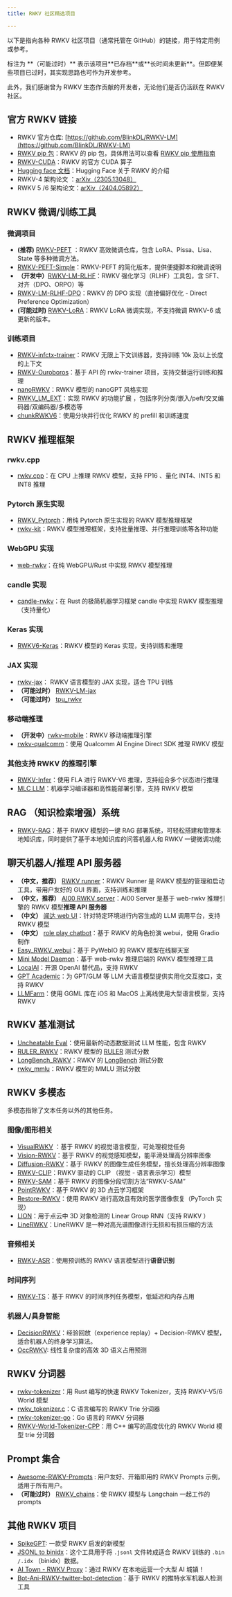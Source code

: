 ```yaml
---
title: RWKV 社区精选项目

---
```



以下是指向各种 RWKV 社区项目（通常托管在 GitHub）的链接，用于特定用例或参考。

<CallOut type="warning">
标注为 **（可能过时）** 表示该项目**已存档**或**长时间未更新**。但即便某些项目已过时，其实现思路也可作为开发参考。

此外，我们感谢曾为 RWKV 生态作贡献的开发者，无论他们是否仍活跃在 RWKV 社区。
</CallOut>

## 官方 RWKV 链接

- RWKV 官方仓库: [https://github.com/BlinkDL/RWKV-LM](https://github.com/BlinkDL/RWKV-LM)
- [RWKV pip 包](https://pypi.org/project/rwkv/)：RWKV 的 pip 包，具体用法可以查看 [RWKV pip 使用指南](../../tutorials/intermediate/RWKVpip)
- [RWKV-CUDA](https://github.com/BlinkDL/RWKV-CUDA)：RWKV 的官方 CUDA 算子
- [Hugging face 文档](https://huggingface.co/docs/transformers/model_doc/rwkv)：Hugging Face 关于 RWKV 的介绍
- RWKV-4 架构论文 ：[arXiv（2305.13048）](https://arxiv.org/abs/2305.13048)
- RWKV 5 /6 架构论文：[arXiv（2404.05892）](https://arxiv.org/abs/2404.05892)

## RWKV 微调/训练工具

### 微调项目

- **(推荐)** [RWKV-PEFT](https://github.com/JL-er/RWKV-PEFT) ：RWKV 高效微调仓库，包含 LoRA、Pissa、Lisa、State 等多种微调方法。
- [RWKV-PEFT-Simple](https://github.com/Seikaijyu/RWKV-PEFT-Simple)：RWKV-PEFT 的简化版本，提供便捷脚本和微调说明
- **（开发中）**[RWKV-LM-RLHF](https://github.com/OpenMOSE/RWKV-LM-RLHF)：RWKV 强化学习（RLHF）工具包，含 SFT、对齐（DPO、ORPO）等
- [RWKV-LM-RLHF-DPO](https://github.com/Triang-jyed-driung/RWKV-LM-RLHF-DPO)：RWKV 的 DPO 实现（直接偏好优化 - Direct Preference Optimization）
- **(可能过时)** [RWKV-LoRA](https://github.com/Blealtan/RWKV-LM-LoRA)：RWKV LoRA 微调实现，不支持微调 RWKV-6 或更新的版本。

### 训练项目

- [RWKV-infctx-trainer](https://github.com/RWKV/RWKV-infctx-trainer/)：RWKV 无限上下文训练器，支持训练 10k 及以上长度的上下文
- [RWKV-Ouroboros](https://github.com/neromous/RWKV-Ouroboros)：基于 API 的 rwkv-trainer 项目，支持交替运行训练和推理
- [nanoRWKV](https://github.com/Hannibal046/nanoRWKV)：RWKV 模型的 nanoGPT 风格实现
- [RWKV_LM_EXT](https://github.com/yynil/RWKV_LM_EXT)：实现 RWKV 的功能扩展 ，包括序列分类/嵌入/peft/交叉编码器/双编码器/多模态等
- [chunkRWKV6](https://github.com/00ffcc/chunkRWKV6)：使用分块并行优化 RWKV 的 prefill 和训练速度

## RWKV 推理框架

### rwkv.cpp
- [rwkv.cpp](https://github.com/RWKV/rwkv.cpp)：在 CPU 上推理 RWKV 模型，支持 FP16 、量化 INT4、INT5 和 INT8 推理

###  Pytorch 原生实现

- [RWKV_Pytorch](https://github.com/yuunnn-w/RWKV_Pytorch)：用纯 Pytorch 原生实现的 RWKV 模型推理框架
- [rwkv-kit](https://github.com/TorchRWKV/rwkv-kit)：RWKV 模型推理框架，支持批量推理、并行推理训练等各种功能

### WebGPU 实现

- [web-rwkv](https://github.com/cryscan/web-rwkv)：在纯 WebGPU/Rust 中实现 RWKV 模型推理

### candle 实现

- [candle-rwkv](https://github.com/nkypy/candle-rwkv)：在 Rust 的极简机器学习框架 candle 中实现 RWKV 模型推理（支持量化）

### Keras 实现

- [RWKV6-Keras](https://github.com/pass-lin/RWKV6-Keras)：RWKV 模型的 Keras 实现，支持训练和推理

### JAX 实现

- [rwkv-jax](https://github.com/saran-gangster/rwkv-jax)： RWKV 语言模型的 JAX 实现，适合 TPU 训练
- **（可能过时）** [RWKV-LM-jax](https://github.com/mrsteyk/RWKV-LM-jax)
- **（可能过时）** [tpu_rwkv](https://github.com/tensorpro/tpu_rwkv)

### 移动端推理

- **（开发中）**[rwkv-mobile](https://github.com/MollySophia/rwkv-mobile)：RWKV 移动端推理引擎
- [rwkv-qualcomm](https://github.com/MollySophia/rwkv-qualcomm)：使用 Qualcomm AI Engine Direct SDK 推理 RWKV 模型

### 其他支持 RWKV 的推理引擎

- [RWKV-Infer](https://github.com/OpenMOSE/RWKV-Infer)：使用 FLA 进行 RWKV-V6 推理，支持组合多个状态进行推理
- [MLC LLM](https://github.com/mlc-ai/mlc-llm)：机器学习编译器和高性能部署引擎，支持 RWKV 模型

## RAG （知识检索增强）系统

- [RWKV-RAG](https://github.com/AIIRWKV/RWKV-RAG)：基于 RWKV 模型的一键 RAG 部署系统，可轻松搭建和管理本地知识库，同时提供了基于本地知识库的问答机器人和 RWKV 一键微调功能


##  聊天机器人/推理 API 服务器 

- **（中文，推荐）**  [RWKV runner](https://github.com/josStorer/RWKV-Runner)：RWKV Runner 是 RWKV 模型的管理和启动工具，带用户友好的 GUI 界面，支持训练和推理
- **（中文，推荐）** [AI00 RWKV server](https://github.com/cgisky1980/ai00_rwkv_server)：Ai00 Server 是基于 web-rwkv 推理引擎的 RWKV 模型**推理 API 服务器**
- **（中文）** [闻达 web UI](https://github.com/wenda-LLM/wenda)：针对特定环境进行内容生成的 LLM 调用平台，支持 RWKV 模型
- **（中文）** [role play chatbot](https://github.com/shengxia/RWKV_Role_Playing)：基于 RWKV 的角色扮演 webui，使用 Gradio 制作
- [Easy_RWKV_webui](https://github.com/No-22-Github/Easy_RWKV_webui)：基于 PyWebIO 的 RWKV 模型在线聊天室
- [Mini Model Daemon](https://github.com/recursal/minmodmon)：基于 web-rwkv 推理后端的 RWKV 模型推理工具
- [LocalAI](https://github.com/go-skynet/LocalAI)：开源 OpenAI 替代品，支持 RWKV 
- [GPT Academic](https://github.com/binary-husky/gpt_academic)：为 GPT/GLM 等 LLM 大语言模型提供实用化交互接口，支持 RWKV 
- [LLMFarm](https://github.com/guinmoon/LLMFarm)：使用 GGML 库在 iOS 和 MacOS 上离线使用大型语言模型，支持 RWKV

## RWKV 基准测试

- [Uncheatable Eval](https://github.com/Jellyfish042/uncheatable_eval)：使用最新的动态数据测试 LLM 性能，包含 RWKV
- [RULER_RWKV](https://github.com/Ojiyumm/RULER_RWKV)：RWKV 模型的 [RULER](https://arxiv.org/abs/2404.06654) 测试分数
- [LongBench_RWKV](https://github.com/Ojiyumm/LongBench_RWKV)：RWKV 的 [LongBench](https://arxiv.org/abs/2308.14508) 测试分数
- [rwkv_mmlu](https://github.com/Jellyfish042/rwkv_mmlu)：RWKV 模型的 MMLU 测试分数

## RWKV 多模态

<CallOut type="info">
多模态指除了文本任务以外的其他任务。
</CallOut>

### 图像/图形相关

- [VisualRWKV](https://github.com/howard-hou/VisualRWKV) ：基于 RWKV 的视觉语言模型，可处理视觉任务
- [Vision-RWKV](https://github.com/OpenGVLab/Vision-RWKV)：基于 RWKV 的视觉感知模型，能平滑处理高分辨率图像
- [Diffusion-RWKV](https://github.com/feizc/Diffusion-RWKV)：基于 RWKV 的图像生成任务模型，擅长处理高分辨率图像
- [RWKV-CLIP](https://github.com/deepglint/RWKV-CLIP)：RWKV 驱动的 CLIP （视觉 - 语言表示学习）模型
- [RWKV-SAM](https://github.com/HarborYuan/ovsam)：基于 RWKV 的图像分段切割方法“RWKV-SAM”
- [PointRWKV](https://github.com/hithqd/PointRWKV)：基于 RWKV 的 3D 点云学习框架
- [Restore-RWKV](https://github.com/Yaziwel/Restore-RWKV)：使用 RWKV 进行高效且有效的医学图像恢复（PyTorch 实现）
- [LION](https://github.com/happinesslz/LION)：用于点云中 3D 对象检测的 Linear Group RNN（支持 RWKV ）
- [LineRWKV](https://github.com/diegovalsesia/linerwkv)：LineRWKV 是一种对高光谱图像进行无损和有损压缩的方法

### 音频相关

- [RWKV-ASR](https://github.com/AGENDD/RWKV-ASR)：使用预训练的 RWKV 语言模型进行**语音识别**

### 时间序列

- [RWKV-TS](https://github.com/howard-hou/RWKV-TS)：基于 RWKV 的时间序列任务模型，低延迟和内存占用

### 机器人/具身智能

- [DecisionRWKV](https://github.com/ancorasir/DecisionRWKV)：经验回放（experience replay）+ Decision-RWKV 模型，适合机器人的终身学习算法。
- [OccRWKV](https://github.com/jmwang0117/OccRWKV): 线性复杂度的高效 3D 语义占用预测

## RWKV 分词器

- [rwkv-tokenizer](https://github.com/cahya-wirawan/rwkv-tokenizer)：用 Rust 编写的快速 RWKV Tokenizer，支持 RWKV-V5/6 World 模型
- [rwkv_tokenizer.c](https://github.com/mrsteyk/rwkv_tokenizer.c)：C 语言编写的 RWKV Trie 分词器
- [rwkv-tokenizer-go](https://github.com/Ronsor/rwkv-tokenizer-go)：Go 语言的 RWKV 分词器
- [RWKV-World-Tokenizer-CPP](https://github.com/m8than/RWKV-World-Tokenizer-CPP)：用 C++ 编写的高度优化的 RWKV World 模型 trie 分词器

## Prompt 集合

- [Awesome-RWKV-Prompts](https://github.com/shoumenchougou/Awesome-RWKV-Prompts) : 用户友好、开箱即用的 RWKV Prompts 示例，适用于所有用户。
- **（可能过时）** [RWKV_chains](https://github.com/jiamingkong/RWKV_chains)：使 RWKV 模型与 Langchain 一起工作的 prompts

## 其他 RWKV 项目

-  [SpikeGPT](https://github.com/ridgerchu/SpikeGPT): 一款受 RWKV 启发的新模型
- [JSONL to binidx](https://github.com/Abel2076/json2binidx_tool)：这个工具用于将 `.jsonl` 文件转成适合 RWKV 训练的  `.bin /.idx` （binidx）数据。
- [AI Town - RWKV Proxy](https://github.com/recursal/ai-town-rwkv-proxy?tab=readme-ov-file)：通过 RWKV 在本地运营一个大型 AI 城镇！
- [Bot-Ani-RWKV-twitter-bot-detection](https://github.com/Max-SF1/Bot-Ani-RWKV-twitter-bot-detection)：基于 RWKV 的推特水军机器人检测工具

